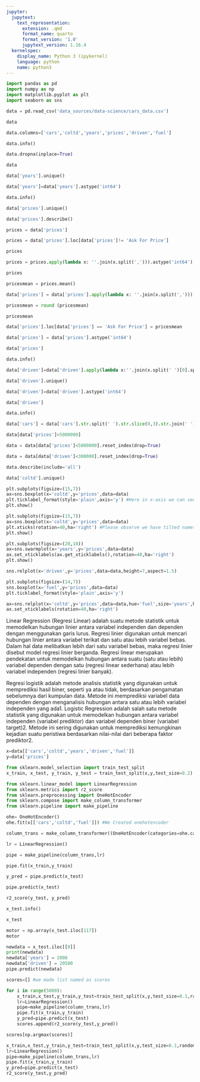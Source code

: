 ```yaml
---
jupyter:
  jupytext:
    text_representation:
      extension: .qmd
      format_name: quarto
      format_version: '1.0'
      jupytext_version: 1.16.4
  kernelspec:
    display_name: Python 3 (ipykernel)
    language: python
    name: python3
---
```


```python
import pandas as pd
import numpy as np
import matplotlib.pyplot as plt
import seaborn as sns
```

```python
data = pd.read_csv('data_sources/data-science/cars_data.csv')
```

```python
data
```

```python
data.columns=['cars','coltd','years','prices','driven','fuel']
```

```python
data.info()
```

```python
data.dropna(inplace=True)
```

```python
data
```

```python
data['years'].unique()
```

```python
data['years']=data['years'].astype('int64')
```

```python
data.info()
```

```python
data['prices'].unique()
```

```python
data['prices'].describe()
```

```python
prices = data['prices']
```

```python
prices = data['prices'].loc[data['prices']!= 'Ask For Price']
```

```python
prices
```

```python
prices = prices.apply(lambda x: ''.join(x.split(','))).astype('int64')
```

```python
prices
```

```python
pricesmean = prices.mean()
```

```python
data['prices'] = data['prices'].apply(lambda x: ''.join(x.split(',')))
```

```python
pricesmean = round (pricesmean)
```

```python
pricesmean
```

```python
data['prices'].loc[data['prices'] == 'Ask For Price'] = pricesmean
```

```python
data['prices'] = data['prices'].astype('int64')
```

```python
data['prices']
```

```python
data.info()
```

```python
data['driven']=data['driven'].apply(lambda x:''.join(x.split(' ')[0].split(',')))
```

```python
data['driven'].unique()
```

```python
data['driven']=data['driven'].astype('int64')
```

```python
data['driven']
```

```python
data.info()
```

```python
data['cars'] = data['cars'].str.split(' ').str.slice(0,3).str.join(' ')
```

```python
data[data['prices']>5000000]
```

```python
data = data[data['prices']<5000000].reset_index(drop=True)
```

```python
data = data[data['driven']<300000].reset_index(drop=True)
```

```python
data.describe(include='all')
```

```python
data['coltd'].unique()
```

```python
plt.subplots(figsize=(15,7))
ax=sns.boxplot(x='coltd',y='prices',data=data)
plt.ticklabel_format(style='plain',axis='y') #Here in x-axis we can see that the data is overlapped
plt.show()
```

```python
plt.subplots(figsize=(15,7))
ax=sns.boxplot(x='coltd',y='prices',data=data)
plt.xticks(rotation=40,ha='right') #Please observe we have tilted names by 40 degree using rotation
plt.show()
```

```python
plt.subplots(figsize=(20,10))
ax=sns.swarmplot(x='years',y='prices',data=data)
ax.set_xticklabels(ax.get_xticklabels(),rotation=40,ha='right')
plt.show()
```

```python
sns.relplot(x='driven',y='prices',data=data,height=7,aspect=1.5)
```

```python
plt.subplots(figsize=(14,7))
sns.boxplot(x='fuel',y='prices',data=data)
plt.ticklabel_format(style='plain',axis='y')
```

```python
ax=sns.relplot(x='coltd',y='prices',data=data,hue='fuel',size='years',height=7,aspect=2)
ax.set_xticklabels(rotation=40,ha='right')
```

Linear Regression (Regresi Linear) adalah suatu metode statistik untuk memodelkan hubungan linier antara variabel independen dan dependen dengan menggunakan garis lurus. Regresi linier digunakan untuk mencari hubungan linier antara variabel terikat dan satu atau lebih variabel bebas. Dalam hal data melibatkan lebih dari satu variabel bebas, maka regresi linier disebut model regresi linier berganda. Regresi linear merupakan pendekatan untuk memodelkan hubungan antara suatu (satu atau lebih) variabel dependen dengan satu (regresi linear sederhana) atau lebih variabel independen (regresi linier banyak).

Regresi logistik adalah metode analisis statistik yang digunakan untuk memprediksi hasil biner, seperti ya atau tidak, berdasarkan pengamatan sebelumnya dari kumpulan data. Metode ini memprediksi variabel data dependen dengan menganalisis hubungan antara satu atau lebih variabel independen yang ada1. Logistic Regression adalah salah satu metode statistik yang digunakan untuk memodelkan hubungan antara variabel independen (variabel prediktor) dan variabel dependen biner (variabel target)2. Metode ini sering digunakan untuk memprediksi kemungkinan kejadian suatu peristiwa berdasarkan nilai-nilai dari beberapa faktor prediktor2.

```python
x=data[['cars','coltd','years','driven','fuel']]
y=data['prices']
```

```python
from sklearn.model_selection import train_test_split
x_train, x_test, y_train, y_test = train_test_split(x,y,test_size=0.2)
```

```python
from sklearn.linear_model import LinearRegression
from sklearn.metrics import r2_score
from sklearn.preprocessing import OneHotEncoder
from sklearn.compose import make_column_transformer
from sklearn.pipeline import make_pipeline
```

```python
ohe= OneHotEncoder()
ohe.fit(x[['cars','coltd','fuel']]) #We Created onehotencoder
```

```python
column_trans = make_column_transformer((OneHotEncoder(categories=ohe.categories_),['cars','coltd','fuel']),remainder='passthrough')
```

```python
lr = LinearRegression()
```

```python
pipe = make_pipeline(column_trans,lr)
```

```python
pipe.fit(x_train,y_train)
```

```python
y_pred = pipe.predict(x_test)
```

```python
pipe.predict(x_test)
```

```python
r2_score(y_test, y_pred)
```

```python
x_test.info()
```

```python
x_test
```

```python
motor = np.array(x_test.iloc[117])
motor
```

```python
newdata = x_test.iloc[[0]]
print(newdata)
newdata['years'] = 2008
newdata['driven'] = 20500
pipe.predict(newdata)
```

```python
scores=[] #we made list named as scores

for i in range(5000):
    x_train,x_test,y_train,y_test=train_test_split(x,y,test_size=0.1,random_state=i) #we have run the loop by using different random state
    lr=LinearRegression()
    pipe=make_pipeline(column_trans,lr)
    pipe.fit(x_train,y_train)
    y_pred=pipe.predict(x_test)
    scores.append(r2_score(y_test,y_pred))
```

```python
scores[np.argmax(scores)]
```

```python
x_train,x_test,y_train,y_test=train_test_split(x,y,test_size=0.1,random_state=np.argmax(scores))
lr=LinearRegression()
pipe=make_pipeline(column_trans,lr)
pipe.fit(x_train,y_train)
y_pred=pipe.predict(x_test)
r2_score(y_test,y_pred)
```

